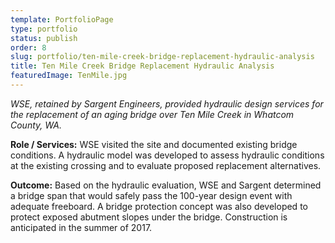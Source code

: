 ```yaml
---
template: PortfolioPage
type: portfolio
status: publish
order: 8
slug: portfolio/ten-mile-creek-bridge-replacement-hydraulic-analysis
title: Ten Mile Creek Bridge Replacement Hydraulic Analysis
featuredImage: TenMile.jpg
---
```


_WSE, retained by Sargent Engineers, provided hydraulic design services for the replacement of an aging bridge over Ten Mile Creek in Whatcom County, WA._  
  
**Role / Services:** WSE visited the site and documented existing bridge conditions. A hydraulic model was developed to assess hydraulic conditions at the existing crossing and to evaluate proposed replacement alternatives.  
  
**Outcome:** Based on the hydraulic evaluation, WSE and Sargent determined a bridge span that would safely pass the 100-year design event with adequate freeboard. A bridge protection concept was also developed to protect exposed abutment slopes under the bridge. Construction is anticipated in the summer of 2017.
